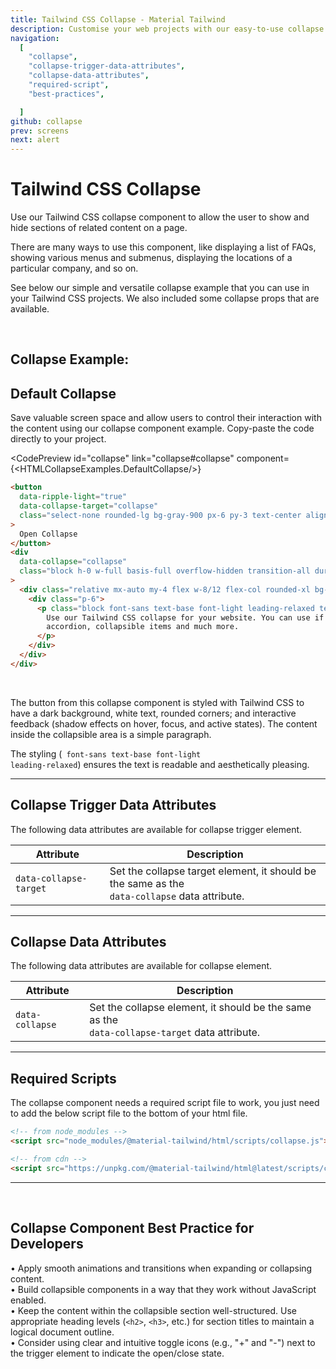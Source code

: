 ```yaml
---
title: Tailwind CSS Collapse - Material Tailwind
description: Customise your web projects with our easy-to-use collapse component for Tailwind CSS using Material Design guidelines.
navigation:
  [
    "collapse",
    "collapse-trigger-data-attributes",
    "collapse-data-attributes",
    "required-script",
    "best-practices",

  ]
github: collapse
prev: screens
next: alert
---
```


# Tailwind CSS Collapse

Use our Tailwind CSS collapse component to allow the user to show and hide sections of related content on a page. 

There are many ways to use this component, like displaying a list of FAQs, showing various menus and submenus, displaying the locations of a particular company, and so on.

See below our simple and versatile collapse example that you can use in your Tailwind CSS projects. We also included some collapse props that are available.

<br />

## Collapse Example:

## Default Collapse

Save valuable screen space and allow users to control their interaction with the content using our collapse component example. Copy-paste the code directly to your project.

<CodePreview
  id="collapse"
  link="collapse#collapse"
  component={<HTMLCollapseExamples.DefaultCollapse/>}
>
```html
<button
  data-ripple-light="true"
  data-collapse-target="collapse"
  class="select-none rounded-lg bg-gray-900 px-6 py-3 text-center align-middle font-sans text-xs font-bold uppercase text-white shadow-md shadow-gray-900/10 transition-all hover:shadow-lg hover:shadow-gray-900/20 focus:opacity-[0.85] focus:shadow-none active:opacity-[0.85] active:shadow-none disabled:pointer-events-none disabled:opacity-50 disabled:shadow-none"
>
  Open Collapse
</button>
<div
  data-collapse="collapse"
  class="block h-0 w-full basis-full overflow-hidden transition-all duration-300 ease-in-out"
>
  <div class="relative mx-auto my-4 flex w-8/12 flex-col rounded-xl bg-white bg-clip-border text-gray-700 shadow-md">
    <div class="p-6">
      <p class="block font-sans text-base font-light leading-relaxed text-inherit antialiased">
        Use our Tailwind CSS collapse for your website. You can use if for
        accordion, collapsible items and much more.
      </p>
    </div>
  </div>
</div>
```
</CodePreview>

<br />

The button from this collapse component is styled with Tailwind CSS to have a dark background, white text, rounded corners; and interactive feedback (shadow effects on hover, focus, and active states). The content inside the collapsible area is a simple paragraph. 

The styling (<Code> font-sans text-base font-light leading-relaxed</Code>) ensures the text is readable and aesthetically pleasing.

---

## Collapse Trigger Data Attributes

<span id="collapse-trigger-data-attributes" className="scroll-mt-48" />
The following data attributes are available for collapse trigger element.

| Attribute              | Description                                                                                           |
| ---------------------- | ----------------------------------------------------------------------------------------------------- |
| `data-collapse-target` | Set the collapse target element, it should be the same as the <br /> `data-collapse` data attribute. |

---

## Collapse Data Attributes

<span id="collapse-data-attributes" className="scroll-mt-48" />
The following data attributes are available for collapse element.

| Attribute       | Description                                                                                           |
| --------------- | ----------------------------------------------------------------------------------------------------- |
| `data-collapse` | Set the collapse element, it should be the same as the <br /> `data-collapse-target` data attribute. |

---

## Required Scripts

<span id="required-script" className="scroll-mt-56" />

The collapse component needs a required script file to work, you just need to add the below script file to the bottom of your html file.

```html
<!-- from node_modules -->
<script src="node_modules/@material-tailwind/html/scripts/collapse.js"></script>

<!-- from cdn -->
<script src="https://unpkg.com/@material-tailwind/html@latest/scripts/collapse.js"></script>
```
---
<br />

<span id="best-practices"></span>
## Collapse Component Best Practice for Developers

• Apply smooth animations and transitions when expanding or collapsing content. <br />
• Build collapsible components in a way that they work without JavaScript enabled.<br />
• Keep the content within the collapsible section well-structured. Use appropriate heading levels (`<h2>`, `<h3>`, etc.) for section titles to maintain a logical document outline.<br />
• Consider using clear and intuitive toggle icons (e.g., "+" and "-") next to the trigger element to indicate the open/close state.


